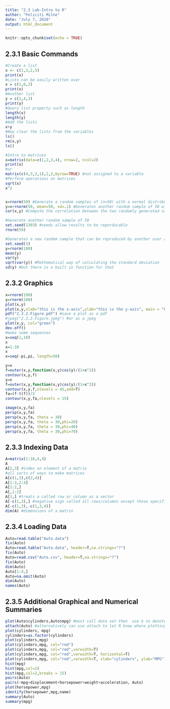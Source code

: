 ---
title: "2.3 Lab-Intro to R"
author: "Feliciti Milne"
date: "July 7, 2020"
output: html_document
---

```{r setup, include=FALSE}
knitr::opts_chunk$set(echo = TRUE)
```

## 2.3.1 Basic Commands
```{r}
#Create a list
x <- c(1,3,2,5)
print(x)
#Lists can be easily written over
x = c(1,6,2)
print(x)
#Another list
y = c(1,4,3)
print(y)
#Query list property such as length
length(x)
length(y)
#Add the lists
x+y
#Now clear the lists from the variables 
ls()
rm(x,y)
ls()

#Intro to matrices
x=matrix(data=c(1,2,3,4), nrow=2, ncol=2)
print(x)
#or
matrix(c(4,3,2,1),2,2,byrow=TRUE) #not assigned to a variable 
#Perform operations on matrices
sqrt(x)
x^2


x=rnorm(50) #Generate a random samples of (n=50) with a normal distribution
y=x+rnorm(50, mean=50, sd=.1) #Generates another random sample of 50 with a mean of 50 and a standard deviation of .1)
cor(x,y) #Compute the correlation between the two randomly generated samples

#Generate another random sample of 50
set.seed(1303) #seeds allow results to be reporducable
rnorm(50)

#Generates a new random sample that can be reproduced by another user and perform operations on the sample to find its mean, variance, and standard deviation.
set.seed(3)
y=rnorm(100)
mean(y)
var(y)
sqrt(var(y)) #Mathematical way of calculating the standard deviation
sd(y) #but there is a built in function for that
```

## 2.3.2 Graphics
```{r}
x=rnorm(100)
y=rnorm(100)
plot(x,y)
plot(x,y,xlab="this is the x-axis",ylab="this is the y-axis", main = "Plot of X vs Y")
pdf("2.3.2.Figure.pdf") #save a plot as a pdf
#jpeg("2.3.2.Figure.jpeg") #or as a jpeg
plot(x,y, col="green")
dev.off()
#make some sequences 
x=seq(1,10)
x
x=1:10
x
x=seq(-pi,pi, length=50) 

y=x
f=outer(x,y,function(x,y)cos(y)/(1+x^2))
contour(x,y,f)
y=x
f=outer(x,y,function(x,y)cos(y)/(1+x^2))
contour(x,y,f,nlevels = 45,add=T)
fa=(f-t(f))/2
contour(x,y,fa,nlevels = 15)

image(x,y,fa)
persp(x,y,fa)
persp(x,y,fa, theta = 30)
persp(x,y,fa, theta = 30,phi=20)
persp(x,y,fa, theta = 30,phi=40)
persp(x,y,fa, theta = 30,phi=70)
```

## 2.3.3 Indexing Data
```{r}
A=matrix(1:16,4,4)
A
A[2,3] #index an element of a matrix
#all sorts of ways to make matrices 
A[c(1,3),c(2,4)]
A[1:3,2:4]
A[1:2,]
A[,1:2]
A[1,] #treats a called row or column as a vector
A[-c(1,3),] #negative sign called all rows/columns except those specified 
A[-c(1,3),-c(1,3,4)]
dim(A) #dimensions of a matrix
```

## 2.3.4 Loading Data
```{r}
Auto=read.table("Auto.data")
fix(Auto)
Auto=read.table("Auto.data", header=T,na.strings="?")
fix(Auto)
Auto=read.csv("Auto.csv", header=T,na.strings="?")
fix(Auto)
dim(Auto)
Auto[1:4,]
Auto=na.omit(Auto)
dim(Auto)
names(Auto)
```

## 2.3.5 Additional Graphical and Numerical Summaries
```{r}
plot(Auto$cylinders,Auto$mpg) #must call data set then  use $ to denote variable (column)
attach(Auto) #alternatively can use attach to let R know where plotting data is coming from
plot(cylinders, mpg)
cylinders=as.factor(cylinders)
plot(cylinders,mpg)
plot(cylinders,mpg, col="red")
plot(cylinders,mpg, col="red",varwidth=T)
plot(cylinders,mpg, col="red",varwidth=T, horizontal=T)
plot(cylinders,mpg, col="red",varwidth=T, xlab="cylinders", ylab="MPG")
hist(mpg)
hist(mpg,col=2)
hist(mpg,col=2,breaks = 15)
pairs(Auto)
pairs(~mpg+displacement+horsepower+weight+acceleration, Auto)
plot(horsepower,mpg)
identify(horsepower,mpg,name)
summary(Auto)
summary(mpg)
```


